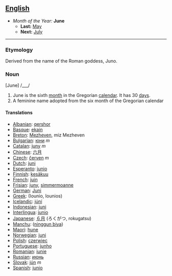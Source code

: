 == [[English]] ==
*''Month of the Year:'' '''June'''
**'''Last:''' [[May]]
**'''Next:''' [[July]]
----

===Etymology===

Derived from the name of the Roman goddess, Juno.

===Noun===
[June] /___/

#June is the sixth [[month]] in the Gregorian [[calendar]]. It has 30 [[day]]s.
# A feminine name adopted from the six month of the Gregorian calendar

====Translations====
*[[Albanian]]: [[qershor]]
*[[Basque]]: [[ekain]]
*[[Breton]]: [[Mezheven]], miz Mezheven
*[[Bulgarian]]: [[юни]] ''m''
*[[Catalan]]: [[juny]] ''m''
*[[Chinese]]: [[六月]]
*[[Czech]]: [[červen]] ''m''
*[[Dutch]]: [[juni]]
*[[Esperanto]]: [[junio]]
*[[Finnish]]: [[kesäkuu]]
*[[French]]: [[juin]]
*[[Frisian]]: [[juny]], [[simmermoanne]]
*[[German]]: [[Juni]]
*[[Greek]]: (Iounio, Iounios)
*[[Icelandic]]: [[júní]]
*[[Indonesian]]: [[juni]]
*[[Interlingua]]: [[junio]]
*[[Japanese]]: [[６月]] (ろくがつ, rokugatsu)
*[[Manchu]]: ([[ninggun biya]])
*[[Maori]]: [[hune]]
*[[Norwegian]]: [[juni]]
*[[Polish]]: [[czerwiec]]
*[[Portuguese]]: [[junho]]
*[[Romanian]]: [[iunie]]
*[[Russian]]: [[июнь]]
*[[Slovak]]: [[jún]] ''m''
*[[Spanish]]: [[junio]]